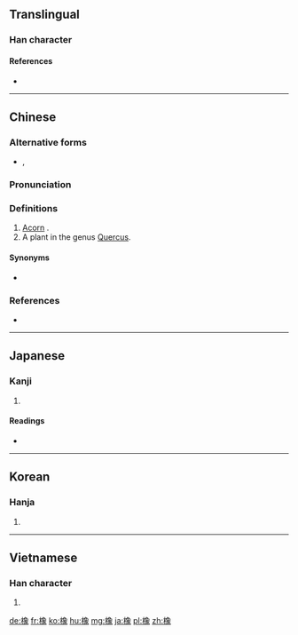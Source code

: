 ==Translingual==

===Han character===
{{Han char|rn=75|rad=木|as=12|sn=16|four=47932|canj=DNAO}}

====References====
* {{Han ref|kx=0554.110|dkj=15564|dj=0943.020|hdz=21282.070|uh=6A61}}

----

==Chinese==
{{zh-forms}}

===Alternative forms===
* {{zh-l|[[樣]]}}, {{zh-l|様}}

===Pronunciation===
{{zh-pron
|m=xiàng
|c=zoeng6
|h=pfs=
|md=
|mn=
|w=
|mc=y
|oc=y
|cat=n
}}

===Definitions===
{{zh-hanzi}}

# [[acorn|Acorn]] {{gloss|the fruit of the oak tree}}.
# A plant in the genus [[Quercus]].

====Synonyms====
* {{sense|acorn}} {{zh-l|橡子}}

===References===
* {{R:twedu|A02027}}

----

==Japanese==

===Kanji===
{{ja-kanji|grade=|rs=木12}}

# {{defn|lang=ja|sort=木12}}

====Readings====
* {{ja-readings|on=[[しょう]] (shō), [[ぞう]] (zō)|kun=[[とち]] (tochi), [[くぬぎ]] (kunugi)}}

----

==Korean==

===Hanja===
{{ko-hanja|hangeul=상|eumhun=|rv=sang|mr=sang|y=sang}}

# {{defn|lang=ko|sort=木12}}

----

==Vietnamese==

===Han character===
{{vi-hantu|[[tượng]]|rs=木12}}

# {{defn|lang=vi|sort=木12}}

[[de:橡]]
[[fr:橡]]
[[ko:橡]]
[[hu:橡]]
[[mg:橡]]
[[ja:橡]]
[[pl:橡]]
[[zh:橡]]